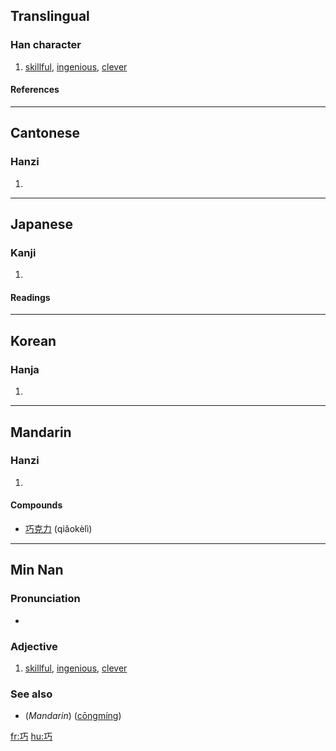 ==Translingual==
===Han character===
{{Han char|rn=48|rad=工|as=02|sn=5|four=1112<sub>7</sub>|canj=一一女尸 (MMVS)}}
# [[skillful]], [[ingenious]], [[clever]]
====References====
{{Han ref|kx=0325.090|dkj=08721|dj=0628.010|hdz=10412.010|uh=5DE7|ud=24039|bh=A5A9|bd=42409}}
----
==Cantonese==
===Hanzi===
{{yue-hanzi|jyut=|y=haau2}}
# {{defn|Cantonese}}
----
==Japanese==

===Kanji===
{{ja-kanji|grade=c|rs=工02}}
# {{defn|Japanese}} 
====Readings====
{{ja-readings|on=[[こう]] (kō)|kun=[[たくみ]] (takumi), [[さとい]] (satoi)}}
----
==Korean==
===Hanja===
{{ko-hanja|hangeul=[[교]]|rv=gyo|mr=kyo}}
# {{defn|Korean}}
----
==Mandarin==
===Hanzi===
{{cmn-hanzi|pin=[[qiǎo]] (qiao3)|wg=ch'iao<sup>3</sup>}}
# {{defn|Mandarin}}

====Compounds====
* [[巧克力]] (qiǎokèlì)

----

==Min Nan==
===Pronunciation===
*{{IPA|[ kʰiau˥˧ ]}}
 
===Adjective===
{{nan-adj|ts|poj=khiáu|pojt=khiau2|rs=工02}}

# [[skillful]], [[ingenious]], [[clever]]

===See also===
*(''Mandarin'') {{zh-ts|聰明|聪明}} ([[cōngmíng]])

[[fr:巧]]
[[hu:巧]]